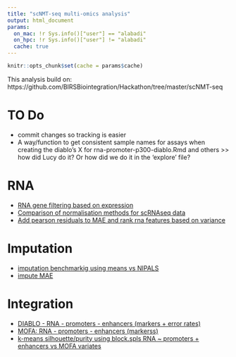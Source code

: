 ```yaml
---
title: "scNMT-seq multi-omics analysis"
output: html_document
params:
  on_mac: !r Sys.info()["user"] == "alabadi"
  on_hpc: !r Sys.info()["user"] != "alabadi"
  cache: true
---
```


```r
knitr::opts_chunk$set(cache = params$cache)
```

This analysis build on: https://github.com/BIRSBiointegration/Hackathon/tree/master/scNMT-seq

# TO Do

* commit changes so tracking is easier
* A way/function to get consistent sample names for assays when creating the diablo's X for rna-promoter-p300-diablo.Rmd and others >> how did Lucy do it? Or how did we do it in the 'explore' file?

# RNA

* [RNA gene filtering based on expression](notebook/filter-rna-data.html)
* [Comparison of normalisation methods for scRNAseq data](notebook/compare-rna-normalisation.html)
* [Add pearson residuals to MAE and rank rna features based on variance](notebook/update-rna-in-mae.html)
<!-- * [Predict unknown lineages using a PLSDA model with RNA data]() -->

# Imputation

* [imputation benchmarkig using means vs NIPALS](notebook/imputation.html)
* [impute MAE](notebook/imputation.html)

# Integration

* [DIABLO - RNA - promoters - enhancers (markers + error rates)](notebook/)
* [MOFA: RNA - promoters - enhancers (markerss)](notebook/)
* [k-means silhouette/purity using block.spls RNA ~ promoters + enhancers vs MOFA variates ](notebook/)